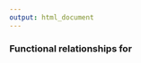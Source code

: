 ```yaml
---
output: html_document
---
```


<h3>Functional relationships for <script type="math/tex">\;X \sim GENG(\theta,\beta,\kappa),\;\;T \in [0,\infty),\;\;\; \theta,\beta,\kappa\; > 0</script>
</h3>

$$
\begin{aligned}
f(t|\theta,\beta,\kappa)&=\Gamma_{I}\left[\left(\frac{t}{\theta}\right)^{\beta},\kappa\right]\\\\\\\\
F(t|\theta,\beta,\kappa)&=\frac{\beta}{\Gamma(\kappa)\theta}\left(\frac{t}{\theta}\right)^{\kappa\beta-1}\exp\left[-\left(\frac{t}{\theta}\right)^{\beta}\right]\\\\\\\\
t_{p}&=\theta \left[\Gamma_{I}^{-1}(p;\kappa)\right]^{1/\beta}\\\\\\\\
E[T]&=\frac{\theta\;\Gamma(1/\beta)+\kappa}{\Gamma(\kappa)}\\\\\\\\
Var[T]&=\theta^2\left[\frac{\Gamma(2/\beta+\kappa)}{\Gamma(\kappa)}-\frac{\Gamma^{2}(1/\beta)+\kappa}{\Gamma^{2}(\kappa)}\right]
\end{aligned}
$$

- $\theta \in \mathbb{R}^{+}$ is a scale parameter

- $\beta \in \mathbb{R}^{+}$ is a shape parameter

- $\kappa \in \mathbb{R}^{+}$ is a shape parameter
    
- $\kappa \in \mathbb{R}^{+}$ is a shape parameter
    
- $\theta \in \mathbb{R}^{+}$ is a scale parameter

- $\Gamma(z)$ is the gamma function defined as 

$$
\Gamma(z) = 
\begin{cases}
\int_0^{\infty} x^{z-1}e^{-x}dx \hspace{12pt}\text{ if } z \in \mathbb{R}\\\\
(z - 1)! \hspace{40pt} \mbox{ if } z \in \mathbb{I}
\end{cases}
$$

- $\Gamma_{I}(a,b)$ is the lower incomplete gamma function defined as

$$
\Gamma_{I}(a,b) = \int_{0}^{b} t^{a-1}e^{-t}dt.
$$

- $\Gamma_{I}^{-1}(a,b)$ is the inverse of the lower incomplete gamma function defined as

$$
\Gamma_{I}^{-1}(a,b) = \frac{\Gamma_{I}(b,a)}{\Gamma(b)} = \frac{1}{\Gamma(b)}\int_{0}^{a} t^{b-1}e^{-t}dt.
$$

- $\Gamma(z)$ values can be computed in R using the base function `gamma(x)` 

- $\Gamma_{I}(a,b)$ values can be computed using the `gamma_inc(a,b)` function from the `gsl` package

- $\Gamma_{I}^{-1}(a,b)$ values can be computed using the `gamma_inc_P(a,b)` function from the `gsl` package